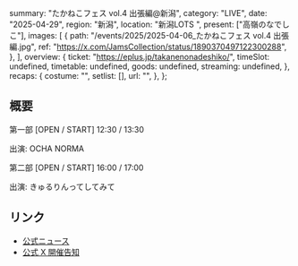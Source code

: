   summary: "たかねこフェス vol.4 出張編@新潟",
  category: "LIVE",
  date: "2025-04-29",
  region: "新潟",
  location: "新潟LOTS ",
  present: ["高嶺のなでしこ"],
  images: [
    {
      path: "/events/2025/2025-04-06_たかねこフェス vol.4 出張編.jpg",
      ref: "https://x.com/JamsCollection/status/1890370497122300288",
    },
  ],
  overview: {
    ticket: "https://eplus.jp/takanenonadeshiko/",
    timeSlot: undefined,
    timetable: undefined,
    goods: undefined,
    streaming: undefined,
  },
  recaps: {
    costume: "",
    setlist: [],
    url: "",
  },
};

## 概要

第一部 [OPEN / START] 12:30 / 13:30

出演: OCHA NORMA

第二部 [OPEN / START] 16:00 / 17:00

出演: きゅるりんってしてみて

## リンク

- [公式ニュース](https://takanenonadeshiko.jp/?p=3362)
- [公式 X 開催告知](https://x.com/takanenofficial/status/1866754911347892258)
